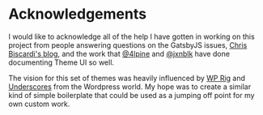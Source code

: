<SEO
  title="Acknowledgements"
  description="This project stands on the shoulders of giants, I wanted to take the time to acknowledge prior art that influenced the design and direction of Gatsby Theme Catalyst. Gatsby Theme Catalyst is an opinionated set of integrated themes and starters to accelerate your next Gatsby project."
/>

# Acknowledgements

I would like to acknowledge all of the help I have gotten in working on this project from people answering questions on the GatsbyJS issues, [Chris Biscardi's blog](https://www.christopherbiscardi.com/), and the work that [@4lpine](https://twitter.com/4lpine) and [@jxnblk](https://twitter.com/jxnblk) have done documenting Theme UI so well.

The vision for this set of themes was heavily influenced by [WP Rig](https://wprig.io/) and [Underscores](https://underscores.me/) from the Wordpress world. My hope was to create a similar kind of simple boilerplate that could be used as a jumping off point for my own custom work.
